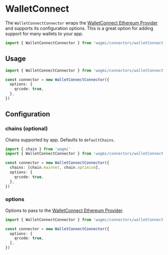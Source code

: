 # WalletConnect

The `WalletConnectConnector` wraps the [WalletConnect Ethereum Provider](https://walletconnect.com) and supports its configuration options. This is a great option for adding support for many wallets to your app.

```ts
import { WalletConnectConnector } from 'wagmi/connectors/walletConnect'
```

## Usage

```ts
import { WalletConnectConnector } from 'wagmi/connectors/walletConnect'

const connector = new WalletConnectConnector({
  options: {
    qrcode: true,
  },
})
```

## Configuration

### chains (optional)

Chains supported by app. Defaults to `defaultChains`.

```ts {5}
import { chain } from 'wagmi'
import { WalletConnectConnector } from 'wagmi/connectors/walletConnect'

const connector = new WalletConnectConnector({
  chains: [chain.mainnet, chain.optimism],
  options: {
    qrcode: true,
  },
})
```

### options

Options to pass to the [WalletConnect Ethereum Provider](https://walletconnect.com).

```ts {4-6}
import { WalletConnectConnector } from 'wagmi/connectors/walletConnect'

const connector = new WalletConnectConnector({
  options: {
    qrcode: true,
  },
})
```
